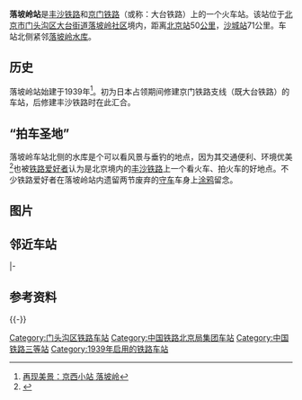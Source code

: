 {{Infobox China railway station
|车站名称 = 落坡岭站
|图片 = Luopoling Railway Station 0016.jpg
|图片介绍 = 落坡岭站（2019年08月）
|其他名称 = 
|车站拼音 = Luopoling
|英文名称 = Luopoling Railway Station
|车站代码 = 13418<ref>{{cite book|title=中华人民共和国铁路车站代码（GB/T 10302-2010）|publisher=中国标准出版社|year=2010|isbn=155066140495|ignore-isbn-error=true|pages=24}}</ref>
|电报码 = LPP<ref>{{cite book|author=铁道部电子计算技术中心, 铁道部运输局|title=铁路车站站名代码表：TMIS使用|publisher=中国铁道出版社|location=北京|year=1998|isbn=9787113030995|pages=12}}</ref>
|拼音码 = LPL
|车站地址 = [[北京市|北京市]][[门头沟区|门头沟区]][[落坡岭社区|落坡岭社区]]
|坐标 = {{coord|39|59|16.45|N|115|59|11|E|display=inline,title}}
|归属 = [[中国铁路北京局集团|中国铁路北京局集团]][[北京西车务段|北京西车务段]]
|线路 = [[丰沙铁路|丰沙铁路]]、[[京门铁路|京门铁路]]
|车站等级 = 三等站
|月台数目 = 2
|站线配置图 = {{北京铁路车站RDT|落坡岭站}}
}}
{{commonscat|Luopoling Railway Station}}
'''落坡岭站'''是[[丰沙铁路|丰沙铁路]]和[[京门铁路|京门铁路]]（或称：大台铁路）上的一个火车站。该站位于[[北京市|北京市]][[门头沟区|门头沟区]][[大台街道|大台街道]][[落坡岭社区|落坡岭社区]]境内，距离[[北京站|北京站]]50[[公里|公里]]，[[沙城站|沙城站]]71公里。车站北侧紧邻[[落坡岭水库|落坡岭水库]]。

==历史==
落坡岭站始建于1939年<ref>[http://www.tieliu.com.cn/PIC/2008/200811/2008-11-24/20081124091920_171016.html 再现美景：京西小站 落坡岭]{{dead link|date=2018年1月|bot=InternetArchiveBot|fix-attempted=yes}}</ref>。初为日本占领期间修建京门铁路支线（既大台铁路）的车站，后修建丰沙铁路时在此汇合。

==“拍车圣地”==
落坡岭车站北侧的水库是个可以看风景与垂钓的地点，因为其交通便利、环境优美<ref>{{cite book|author=王嵬|authorlink=王嵬|title=追火车·华北东北卷|publisher=[[人民日报|人民日报]]出版社|year=2015|isbn=9-787511-533739}}</ref>也被[[鐵道迷|铁路爱好者]]认为是北京境内的[[丰沙铁路|丰沙铁路]]上一个看火车、拍火车的好地点。不少铁路爱好者在落坡岭站内遗留两节废弃的[[守车|守车]]车身上[[涂鸦|涂鸦]]留念。

==图片==
{{gallery
|width=200
|File:Luopoling Railway Station (20150517124120).JPG|落坡岭车站站牌（京门线）
|File:Luopoling Railway Station 20100405.jpg|丰沙铁路落坡岭站站台
|File:8K-098.jpg|[[8K型电力机车|8K型电力机车]]牵引货车通过落坡岭站
|File:SS4 1089 20110901.jpg|该站附近的[[落坡岭水库|落坡岭水库]]被认为是看火车、拍火车的好地点
|File:Z298 entering Luopoling Railway Station (20170308123346).jpg|[[Z298/295、Z296/297次列车|Z298次列车]]进入落坡岭站
|File:落坡岭站上的守车 2018-11-03 144312.jpg|落坡岭站上带有[[涂鸦|涂鸦]]的守车
}}

==邻近车站==
{{Start rail box|[[中華人民共和國鐵路運輸|中国铁路]]}} 
{{s-inop|[[斜河涧站|斜河涧站]]|{{站|北京丰台}}方向}}
{{s-line|[[丰沙铁路|丰沙铁路]]<br />← 7km 落坡岭站 3km →}}
{{s-inop|[[安家庄站|安家庄站]]|{{站|沙城}}方向}}
|-
{{s-inop|[[王平村站|王平村站]]|{{站|五路}}方向}}
{{s-line|[[京门铁路|京门铁路]]<br />← 2km 落坡岭站 3km →}}
{{s-inop|[[清水涧站|清水涧站]]|{{站|木城涧}}方向}}
{{end box}}

==参考资料==
{{reflist}}
{{-}}
{{丰沙铁路}}
{{京门铁路}}
{{北京铁路车站列表}}
[[Category:门头沟区铁路车站|Category:门头沟区铁路车站]]
[[Category:中国铁路北京局集团车站|Category:中国铁路北京局集团车站]]
[[Category:中国铁路三等站|Category:中国铁路三等站]]
[[Category:1939年启用的铁路车站|Category:1939年启用的铁路车站]]